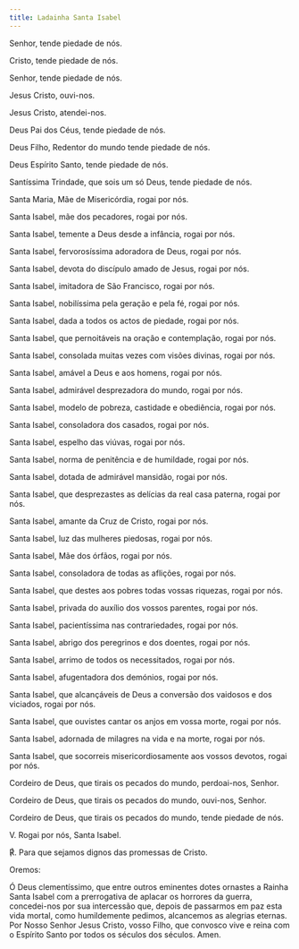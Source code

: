 ```yaml
---
title: Ladainha Santa Isabel
---
```


Senhor, tende piedade de nós.

Cristo, tende piedade de nós.

Senhor, tende piedade de nós.

Jesus Cristo, ouvi-nos.

Jesus Cristo, atendei-nos.

Deus Pai dos Céus, tende piedade de nós.

Deus Filho, Redentor do mundo tende piedade de nós.

Deus Espírito Santo, tende piedade de nós.

Santíssima Trindade, que sois um só Deus, tende piedade de nós.

Santa Maria, Mãe de Misericórdia, rogai por nós.

Santa Isabel, mãe dos pecadores, rogai por nós.

Santa Isabel, temente a Deus desde a infância, rogai por nós.

Santa Isabel, fervorosíssima adoradora de Deus, rogai por nós.

Santa Isabel, devota do discípulo amado de Jesus, rogai por nós.

Santa Isabel, imitadora de São Francisco, rogai por nós.

Santa Isabel, nobilíssima pela geração e pela fé, rogai por nós.

Santa Isabel, dada a todos os actos de piedade, rogai por nós.

Santa Isabel, que pernoitáveis na oração e contemplação, rogai por nós.

Santa Isabel, consolada muitas vezes com visões divinas, rogai por nós.

Santa Isabel, amável a Deus e aos homens, rogai por nós.

Santa Isabel, admirável desprezadora do mundo, rogai por nós.

Santa Isabel, modelo de pobreza, castidade e obediência, rogai por nós.

Santa Isabel, consoladora dos casados, rogai por nós.

Santa Isabel, espelho das viúvas, rogai por nós.

Santa Isabel, norma de penitência e de humildade, rogai por nós.

Santa Isabel, dotada de admirável mansidão, rogai por nós.

Santa Isabel, que desprezastes as delícias da real casa paterna, rogai por nós.

Santa Isabel, amante da Cruz de Cristo, rogai por nós.

Santa Isabel, luz das mulheres piedosas, rogai por nós.

Santa Isabel, Mãe dos órfãos, rogai por nós.

Santa Isabel, consoladora de todas as aflições, rogai por nós.

Santa Isabel, que destes aos pobres todas vossas riquezas, rogai por nós.

Santa Isabel, privada do auxílio dos vossos parentes, rogai por nós.

Santa Isabel, pacientíssima nas contrariedades, rogai por nós.

Santa Isabel, abrigo dos peregrinos e dos doentes, rogai por nós.

Santa Isabel, arrimo de todos os necessitados, rogai por nós.

Santa Isabel, afugentadora dos demónios, rogai por nós.

Santa Isabel, que alcançáveis de Deus a conversão dos vaidosos e dos viciados, rogai por nós.

Santa Isabel, que ouvistes cantar os anjos em vossa morte, rogai por nós.

Santa Isabel, adornada de milagres na vida e na morte, rogai por nós.

Santa Isabel, que socorreis misericordiosamente aos vossos devotos, rogai por nós.

Cordeiro de Deus, que tirais os pecados do mundo, perdoai-nos, Senhor.

Cordeiro de Deus, que tirais os pecados do mundo, ouvi-nos, Senhor.

Cordeiro de Deus, que tirais os pecados do mundo, tende piedade de nós.

V. Rogai por nós, Santa Isabel.

<span class="text-red-500">℟.</span> Para que sejamos dignos das promessas de Cristo.

Oremos:

Ó Deus clementíssimo, que entre outros eminentes dotes ornastes a Rainha Santa Isabel com a prerrogativa de aplacar os horrores da guerra, concedei-nos por sua intercessão que, depois de passarmos em paz esta vida mortal, como humildemente pedimos, alcancemos as alegrias eternas. Por Nosso Senhor Jesus Cristo, vosso Filho, que convosco vive e reina com o Espírito Santo por todos os séculos dos séculos.
Amen.
